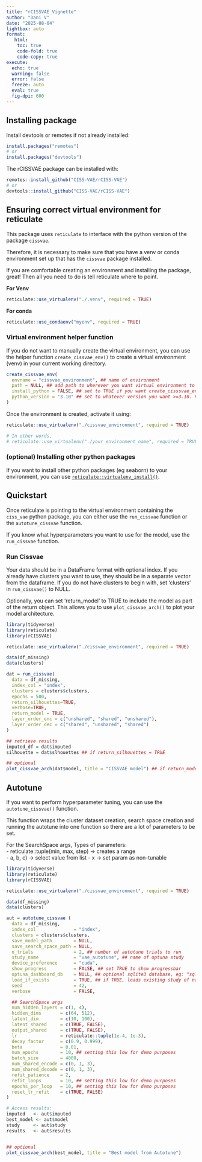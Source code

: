 ```yaml
---
title: "rCISSVAE Vignette"
author: "Dani V"
date: "2025-08-04"
lightbox: auto
format:
   html:
    toc: true
    code-fold: true
    code-copy: true
execute:
  echo: true
  warning: false
  error: false
  freeze: auto
  eval: true
  fig-dpi: 600
---
```


## Installing package

Install devtools or remotes if not already installed: 

```r
install.packages("remotes")
# or
install.packages("devtools")

```

The rCISSVAE package can be installed with:

```r
remotes::install_github("CISS-VAE/rCISS-VAE")
# or
devtools::install_github("CISS-VAE/rCISS-VAE")

```

## Ensuring correct virtual environment for reticulate

This package uses `reticulate` to interface with the python version of the package `cissvae`. 

Therefore, it is necessary to make sure that you have a venv or conda environment set up that has the `cissvae` package installed. 

If you are comfortable creating an environment and installing the package, great! Then all you need to do is tell reticulate where to point. 

**For Venv**
```r
reticulate::use_virtualenv("./.venv", required = TRUE)

```

**For conda**

```r
reticulate::use_condaenv("myenv", required = TRUE)
```

### Virtual environment helper function 

If you do not want to manually create the virtual environment, you can use the helper function `create_cissvae_env()` to create a virtual environment (venv) in your current working directory. 

```r
create_cissvae_env(
  envname = "cissvae_environment", ## name of environment
  path = NULL, ## add path to wherever you want virtual environment to be
  install_python = FALSE, ## set to TRUE if you want create_cisssvae_env to install python for you
  python_version = "3.10" ## set to whatever version you want >=3.10. Python 3.10 or 3.11 recommended
)
```

Once the environment is created, activate it using:

```r
reticulate::use_virtualenv("./cissvae_environment", required = TRUE)

# In other words,
# reticulate::use_virtualenv("./your_environment_name", required = TRUE)


```

### (optional) Installing other python packages

If you want to install other python packages (eg seaborn) to your environment, you can use [`reticulate::virtualenv_install()`](https://rstudio.github.io/reticulate/reference/virtualenv-tools.html). 

## Quickstart

Once reticulate is pointing to the virtual environment containing the `ciss_vae` python package, you can either use the `run_cissvae` function or the `autotune_cissvae` function. 

If you know what hyperparameters you want to use for the model, use the `run_cissvae` function. 

### Run Cissvae
Your data should be in a DataFrame format with optional index. If you already have clusters you want to use, they should be in a separate vector from the dataframe. If you do not have clusters to begin with, set 'clusters' in `run_cissvae()` to NULL. 

Optionally, you can set 'return_model' to TRUE to include the model as part of the return object. This allows you to use `plot_cissvae_arch()` to plot your model architecture. 

```r
library(tidyverse)
library(reticulate)
library(rCISSVAE)

reticulate::use_virtualenv("./cissvae_environment", required = TRUE)

data(df_missing)
data(clusters)

dat = run_cissvae(
  data = df_missing,
  index_col = "index",
  clusters = clusters$clusters,
  epochs = 500,
  return_silhouettes=TRUE,
  verbose=TRUE,
  return_model = TRUE,
  layer_order_enc = c("unshared", "shared", "unshared"),
  layer_order_dec = c("shared", "unshared", "shared")
)

## retrieve results
imputed_df = dat$imputed
silhouette = dat$slhouettes ## if return_silhouettes = TRUE

## optional
plot_cissvae_arch(dat$model, title = "CISSVAE model") ## if return_model == TRUE
```

## Autotune

If you want to perform hyperparameter tuning, you can use the `autotune_cissvae()` function. 

This function wraps the cluster dataset creation, search space creation and running the autotune into one function so there are a lot of parameters to be set. 

For the SearchSpace args, 
Types of parameters:  
- reticulate::tuple(min, max, step) -\> creates a range   
- \c(a, b, c\) -\> select value from list
- x -\> set param as non-tunable    


```r
library(tidyverse)
library(reticulate)
library(rCISSVAE)

reticulate::use_virtualenv("./cissvae_environment", required = TRUE)

data(df_missing)
data(clusters)

aut = autotune_cissvae (
  data = df_missing,
  index_col              = "index",
  clusters = clusters$clusters,
  save_model_path        = NULL,
  save_search_space_path = NULL,
  n_trials               = 2, ## number of autotune trials to run
  study_name             = "vae_autotune", ## name of optuna study
  device_preference      = "cuda",
  show_progress          = FALSE, ## set TRUE to show progressbar
  optuna_dashboard_db    = NULL, ## optional sqlite3 database, eg: "sqlite:///db.sqlite3"
  load_if_exists         = TRUE, ## if TRUE, loads existing study of name 'study_name' if one exists
  seed                   = 42, 
  verbose                = FALSE, 

  ## SearchSpace args
  num_hidden_layers = c(1, 4),  
  hidden_dims       = c(64, 512),
  latent_dim        = c(10, 100),
  latent_shared     = c(TRUE, FALSE),
  output_shared     = c(TRUE, FALSE),
  lr                = reticulate::tuple(1e-4, 1e-3),
  decay_factor      = c(0.9, 0.999),
  beta              = 0.01,
  num_epochs        = 10, ## setting this low for demo purposes
  batch_size        = 4000,
  num_shared_encode = c(0, 1, 3),
  num_shared_decode = c(0, 1, 3),
  refit_patience    = 2,
  refit_loops       = 10, ## setting this low for demo purposes
  epochs_per_loop   = 10, ## setting this low for demo purposes
  reset_lr_refit    = c(TRUE, FALSE)
)

# Access results:
imputed   <- aut$imputed
best_model <- aut$model
study     <- aut$study
results   <- aut$results


## optional
plot_cissvae_arch(best_model, title = "Best model from Autotune")
```